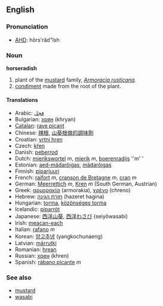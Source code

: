 ==English==
===Pronunciation===
*[[w:AHD|AHD]]: hôrs'răd"ĭsh

===Noun===
'''horseradish'''

#plant of the [[mustard]] family, ''[[Armoracia rusticana]]''.
#[[condiment]] made from the root of the plant.

====Translations====
*Arabic: [[فجل]]
*Bulgarian: [[хрян]] (khryan)
*[[Catalan]]: [[rave picant]]
*Chinese: [[辣根]], [[山葵根做的調味劑]]
*Croatian: [[vrtni hren]]
*Czech: [[křen]]
*Danish: [[peberrod]]
*Dutch: [[mierikswortel]] ''m'', [[mierik]] ''m'', [[boerenradijs]] ''m' '
*Estonian: [[aed-mädarõigas]], [[mädarõigas]]
*Finnish: [[piparjuuri]]
*French: [[raifort]] ''m'', [[cranson de Bretagne]] ''m'', [[cran]] ''m'' 
*German: [[Meerrettich]] ''m'', [[Kren]] ''m'' (South German, Austrian)
*Greek: [[αρμορακία]] (armorakia), [[χρένο]] (chreno)
*Hebrew: [[חזרת הגינה]] (hazeret hagina)
*Hungarian: [[torma]], [[közönséges torma]]
*Icelandic: [[piparrót]]
*Japanese: [[西洋山葵]], [[西洋わさび]] (seiyōwasabi)
*Irish: [[meacan-each]]
*Italian: [[rafano]] ''m''
*Korean: [[양고추냉]] (yangkochunaeng)
*Latvian: [[mārrutki]]
*Romanian: [[hrean]]
*Russian: [[хрен]] (khren)
*Spanish: [[rábano picante]] ''m''

===See also===
*[[mustard]]
*[[wasabi]]